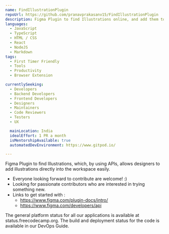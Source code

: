 ---
name: FindIllustrationPlugin
repoUrl: https://github.com/pranavprakasanv15/FindIllustrationPlugin
description: Figma Plugin to find Illustrations online, and add them to the workspace
languages: 
  - JavaScript
  - TypeScript
  - HTML / CSS
  - React
  - NodeJS
  - Markdown
tags: 
  - First Timer Friendly
  - Tools
  - Productivity
  - Browser Extension

currentlySeeking: 
  - Developers
  - Backend Developers
  - Frontend Developers
  - Designers
  - Maintainers
  - Code Reviewers
  - Testers
  - UX

  mainLocation: India
  idealEffort: 1 PR a month
  isMentorshipAvailable: true
  automatedDevEnvironment: https://www.gitpod.io/

---

<!-- Divide your content into sections using our handy shortcodes. Each section is optional -->

<Overview>

Figma Plugin to find Illustrations, which, by using APIs, allows designers to add illustrations directly into the workspace easily.

</Overview>

<Contributing>

- Everyone looking forward to contribute are welcome! :)
- Looking for passionate contributors who are interested in trying something new.
- Links to get started with : 
    - https://www.figma.com/plugin-docs/intro/
    - https://www.figma.com/developers/api

The general platform status for all our applications is available at status.freecodecamp.org. The build and deployment status for the code is available in our DevOps Guide.

</Contributing>

